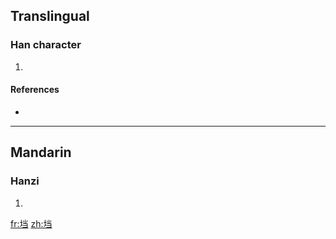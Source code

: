 {{also|壋}}
==Translingual==

===Han character===
{{Han char|rn=32|rad=土|as=06|sn=9|four=|canj=土火尸一 (GFSM)}}

# {{defn|Han|sort=土06}}

====References====
* {{Han ref|kx=0228.291|hdz=10439.021|uh=57B1|ud=22449}}

----

==Mandarin==

===Hanzi===
{{cmn-hanzi|tra=壋|pin=[[dàng]] ([[dang4]])|wg=tang<sup>4</sup>}}

# {{defn|Mandarin|sort=土06}}

[[fr:垱]]
[[zh:垱]]